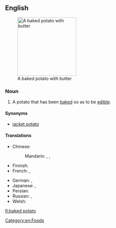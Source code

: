 ==English==
{{wikipedia}}
[[Image:BakedPotatoWithButter.jpg|right|thumb|190px|A baked potato with butter]]

===Noun===
{{en-noun|head=[[baked]] [[potato]]|es}}

# A potato that has been [[bake]]d so as to be [[edible]].

====Synonyms====
* [[jacket potato]]

====Translations====
{{trans-top|potato that has been baked}}
* Chinese:
*: Mandarin: {{t|cmn|烤土豆|tr=kǎo tǔdòu|sc=Hani}} {{qualifier|mainland China}}, {{t|cmn|烤馬鈴薯|sc=Hani}}, {{t|cmn|烤马铃薯|tr=kǎo mǎlíngshǔ|sc=Hani}}
* Finnish: {{t+|fi|uuniperuna}}
* French: {{t-|fr|pomme de terre au four|f}}, {{t+|fr|pomme de terre en robe des champs|f}}
{{trans-mid}}
* German: {{t-|de|Backkartoffel|f}}, {{t-|de|gebackene Kartoffel|f}}
* Japanese: {{t-|ja|ベイクドポテト|tr=beikudopoteto|sc=Jpan}}, {{t-|ja|ジャケットポテト|tr=jakettopoteto|sc=Jpan}}
* Persian: {{t-|fa|سیب‌زمینی تنوری|tr=sib-zamini-e tanuri|sc=fa-Arab}}
* Russian: {{t-|ru|печёный картофель|m|tr=pečónyj kartófelʹ|sc=Cyrl}}, {{t-|ru|печёная картошка|f|tr=pečónaja kartóška|sc=Cyrl}} {{qualifier|colloquial}}
* Welsh: {{t-|cy|taten bob|f}}
{{trans-bottom}}

[[Category:en:Foods]]

[[fi:baked potato]]